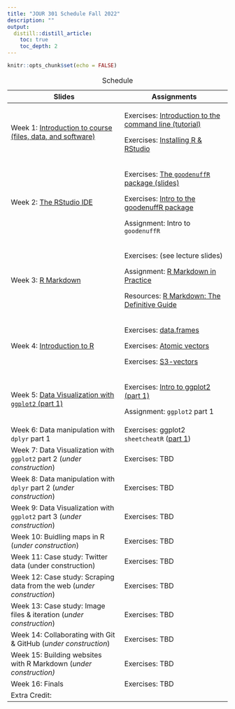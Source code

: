 ```yaml
---
title: "JOUR 301 Schedule Fall 2022"
description: ""
output:
  distill::distill_article:
    toc: true
    toc_depth: 2
---
```


```r
knitr::opts_chunk$set(echo = FALSE)
```

+---------------------------------------------------------------------------------------------------------------------------------------+------------------------------------------------------------------------------------------------------------------------------+
| Slides                                                                                                                                | Assignments                                                                                                                  |
+=======================================================================================================================================+==============================================================================================================================+
| Week 1: [Introduction to course (files, data, and software)](https://mjfrigaard.github.io/FA22-JOUR301/slides/intro-to-course.html#1) | Exercises: [Introduction to the command line (tutorial)](https://mjfrigaard.shinyapps.io/command-line/)                      |
|                                                                                                                                       |                                                                                                                              |
|                                                                                                                                       | Exercises: [Installing R & RStudio](https://mjfrigaard.github.io/FA22-JOUR301/exercises/install-r-rstudio.html)              |
+---------------------------------------------------------------------------------------------------------------------------------------+------------------------------------------------------------------------------------------------------------------------------+
| Week 2: [The RStudio IDE](https://mjfrigaard.github.io/FA22-JOUR301/slides/rstudio-ide-intro.html)                                    | Exercises: [The `goodenuffR` package (slides)](https://mjfrigaard.github.io/FA22-JOUR301/exercises/intro-to-goodenuffR.html) |
|                                                                                                                                       |                                                                                                                              |
|                                                                                                                                       | Exercises: [Intro to the goodenuffR package](https://mjfrigaard.github.io/FA22-JOUR301/exercises/goodenuffR.html)            |
|                                                                                                                                       |                                                                                                                              |
|                                                                                                                                       | Assignment: Intro to `goodenuffR`                                                                                            |
+---------------------------------------------------------------------------------------------------------------------------------------+------------------------------------------------------------------------------------------------------------------------------+
| Week 3: [R Markdown](https://mjfrigaard.github.io/FA22-JOUR301/slides/intro-to-rmarkdown.html)                                        | Exercises: (see lecture slides)                                                                                              |
|                                                                                                                                       |                                                                                                                              |
|                                                                                                                                       | Assignment: [R Markdown in Practice](https://mjfrigaard.github.io/FA22-JOUR301/exercises/rmarkdown-in-practice.html)         |
|                                                                                                                                       |                                                                                                                              |
|                                                                                                                                       | Resources: [R Markdown: The Definitive Guide](https://bookdown.org/yihui/rmarkdown/)                                         |
+---------------------------------------------------------------------------------------------------------------------------------------+------------------------------------------------------------------------------------------------------------------------------+
| Week 4: [Introduction to R](https://mjfrigaard.github.io/FA22-JOUR301/slides/intro-r-prog.html#1)                                     | Exercises: [data.frames](https://mjfrigaard.shinyapps.io/dataframes/)                                                        |
|                                                                                                                                       |                                                                                                                              |
|                                                                                                                                       | Exercises: [Atomic vectors](https://mjfrigaard.shinyapps.io/atomic-vectors/)                                                 |
|                                                                                                                                       |                                                                                                                              |
|                                                                                                                                       | Exercises: [S3-vectors](https://mjfrigaard.shinyapps.io/S3-vectors/)                                                         |
+---------------------------------------------------------------------------------------------------------------------------------------+------------------------------------------------------------------------------------------------------------------------------+
| Week 5: [Data Visualization with `ggplot2` (part 1)](https://mjfrigaard.github.io/FA22-JOUR301/slides/ggp2-part-01.html)              | Exercises: [Intro to ggplot2 (part 1)](https://mjfrigaard.github.io/FA22-JOUR301/exercises/intro-to-ggplot2.html)            |
|                                                                                                                                       |                                                                                                                              |
|                                                                                                                                       | Assignment: `ggplot2` part 1                                                                                                 |
+---------------------------------------------------------------------------------------------------------------------------------------+------------------------------------------------------------------------------------------------------------------------------+
| Week 6: Data manipulation with `dplyr` part 1                                                                                         | Exercises: ggplot2 `sheetcheatR` ([part 1](https://mjfrigaard.shinyapps.io/ggp2-01/))                                        |
+---------------------------------------------------------------------------------------------------------------------------------------+------------------------------------------------------------------------------------------------------------------------------+
| Week 7: Data Visualization with `ggplot2` part 2 (*under construction*)                                                               | Exercises: TBD                                                                                                               |
+---------------------------------------------------------------------------------------------------------------------------------------+------------------------------------------------------------------------------------------------------------------------------+
| Week 8: Data manipulation with `dplyr` part 2 (*under construction*)                                                                  | Exercises: TBD                                                                                                               |
+---------------------------------------------------------------------------------------------------------------------------------------+------------------------------------------------------------------------------------------------------------------------------+
| Week 9: Data Visualization with `ggplot2` part 3 (*under construction*)                                                               | Exercises: TBD                                                                                                               |
+---------------------------------------------------------------------------------------------------------------------------------------+------------------------------------------------------------------------------------------------------------------------------+
| Week 10: Buidling maps in R (*under construction*)                                                                                    | Exercises: TBD                                                                                                               |
+---------------------------------------------------------------------------------------------------------------------------------------+------------------------------------------------------------------------------------------------------------------------------+
| Week 11: Case study: Twitter data (under construction)                                                                                | Exercises: TBD                                                                                                               |
+---------------------------------------------------------------------------------------------------------------------------------------+------------------------------------------------------------------------------------------------------------------------------+
| Week 12: Case study: Scraping data from the web (*under construction*)                                                                | Exercises: TBD                                                                                                               |
+---------------------------------------------------------------------------------------------------------------------------------------+------------------------------------------------------------------------------------------------------------------------------+
| Week 13: Case study: Image files & iteration (*under construction*)                                                                   | Exercises: TBD                                                                                                               |
+---------------------------------------------------------------------------------------------------------------------------------------+------------------------------------------------------------------------------------------------------------------------------+
| Week 14: Collaborating with Git & GitHub (*under construction*)                                                                       | Exercises: TBD                                                                                                               |
+---------------------------------------------------------------------------------------------------------------------------------------+------------------------------------------------------------------------------------------------------------------------------+
| Week 15: Building websites with R Markdown (*under construction)*                                                                     | Exercises: TBD                                                                                                               |
+---------------------------------------------------------------------------------------------------------------------------------------+------------------------------------------------------------------------------------------------------------------------------+
| Week 16: Finals                                                                                                                       | Exercises: TBD                                                                                                               |
+---------------------------------------------------------------------------------------------------------------------------------------+------------------------------------------------------------------------------------------------------------------------------+
| Extra Credit:                                                                                                                         |                                                                                                                              |
+---------------------------------------------------------------------------------------------------------------------------------------+------------------------------------------------------------------------------------------------------------------------------+

: Schedule
